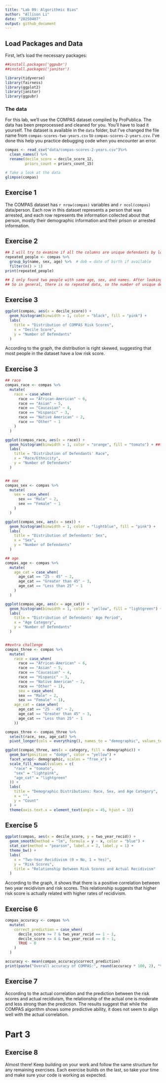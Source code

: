 ```yaml
---
title: "Lab 09: Algorithmic Bias"
author: "Allison Li"
date: "20250407"
output: github_document
---
```


## Load Packages and Data  

First, let's load the necessary packages:  

```r
##install.packages('ggpubr')
##install.packages('janitor')

library(tidyverse)
library(fairness)
library(ggplot2)
library(janitor)
library(ggpubr)

```

### The data

For this lab, we'll use the COMPAS dataset compiled by ProPublica. The data has been preprocessed and cleaned for you. You'll have to load it yourself. The dataset is available in the `data` folder, but I've changed the file name from `compas-scores-two-years.csv` to `compas-scores-2-years.csv`. I've done this help you practice debugging code when you encounter an error.

```r
compas <- read_csv("data/compas-scores-2-years.csv")%>%
  clean_names() %>% 
  rename(decile_score = decile_score_12,
         priors_count = priors_count_15)

# Take a look at the data
glimpse(compas)
```
## Exercise 1

The COMPAS dataset has `r nrow(compas)` variables and `r ncol(compas)` data/person. Each row in this dataset represents a person that was arrested, and each row represents the information collected about that person, mostly their demographic information and their prison or arrested information.

## Exercise 2

```r
## I will try to examine if all the columns are unique defendants by looking at the names, age, and sex variables. If there are two people with same names, age, and sex, I will take a further look and see if they are actually the same person or not.
repeated_people <- compas %>%
  group_by(name, sex, age) %>%  # dob = date of birth if available
  filter(n() > 1)
print(repeated_people)

## I only found two people with same age, sex, and names. After looking at their other information, such as DOB, I knew that they were not the same person. 
## So in general, there is no repeated data, so the number of unique defendants are the same as the number of rows.
```
## Exercise 3

```r
ggplot(compas, aes(x = decile_score)) +
  geom_histogram(binwidth = 1, color = "black", fill = "pink") +
  labs(
    title = "Distribution of COMPAS Risk Scores",
    x = "Decile Score",
    y = "Number of Defendants"
  ) 

```

According to the graph, the distribution is right skewed, suggesting that most people in the dataset have a low risk score. 

## Exercise 3

```r
## race
compas_race <- compas %>%
  mutate(
    race = case_when(
      race == "African-American" ~ 6,
      race == "Asian" ~ 5,
      race == "Caucasian" ~ 4,
      race == "Hispanic" ~ 3,
      race == "Native American" ~ 2,
      race == "Other" ~ 1
    )
  )

ggplot(compas_race, aes(x = race)) +
  geom_histogram(binwidth = 1, color = "orange", fill = "tomato") + ##tomato loll
  labs(
    title = "Distribution of Defendants' Race",
    x = "Race/Ethnicity",
    y = "Number of Defendants"
  ) 


## sex
compas_sex <- compas %>%
  mutate(
    sex = case_when(
      sex == "Male" ~ 2,
      sex == "Female" ~ 1
    )
  )

ggplot(compas_sex, aes(x = sex)) +
  geom_histogram(binwidth = 1, color = "lightblue", fill = "pink") + 
  labs(
    title = "Distribution of Defendants' Sex",
    x = "Sex",
    y = "Number of Defendants"
  ) 

## age
compas_age <- compas %>%
  mutate(
    age_cat = case_when(
      age_cat == "25 - 45" ~ 2,
      age_cat == "Greater than 45" ~ 3,
      age_cat == "Less than 25" ~ 1
    )
  )

ggplot(compas_age, aes(x = age_cat)) +
  geom_histogram(binwidth = 1, color = "yellow", fill = "lightgreen") +
  labs(
    title = "Distribution of Defendants' Age Period",
    x = "Age Category",
    y = "Number of Defendants"
  ) 


##extra challenge
compas_three <- compas %>%
  mutate(
    race = case_when(
      race == "African-American" ~ 6,
      race == "Asian" ~ 5,
      race == "Caucasian" ~ 4,
      race == "Hispanic" ~ 3,
      race == "Native American" ~ 2,
      race == "Other" ~ 1),
      sex = case_when(
      sex == "Male" ~ 2,
      sex == "Female" ~ 1),
    age_cat = case_when(
      age_cat == "25 - 45" ~ 2,
      age_cat == "Greater than 45" ~ 3,
      age_cat == "Less than 25" ~ 1
    ))

compas_three <- compas_three %>%
  select(race, sex, age_cat) %>%
  pivot_longer(cols = everything(), names_to = "demographic", values_to = "category") ##I asked GPT for help for this step.

ggplot(compas_three, aes(x = category, fill = demographic)) +
  geom_bar(position = "dodge", color = "yellow") +
  facet_wrap(~ demographic, scales = "free_x") +
  scale_fill_manual(values = c(
    "race" = "tomato",
    "sex" = "lightpink",
    "age_cat" = "lightgreen"
  )) +
  labs(
    title = "Demographic Distributions: Race, Sex, and Age Category",
    x = "",
    y = "Count"
  ) +
  theme(axis.text.x = element_text(angle = 45, hjust = 1))
```

## Exercise 5

```r
ggplot(compas, aes(x = decile_score, y = two_year_recid)) +
  geom_smooth(method = "lm", formula = y ~ x, color = "blue") +
  stat_cor(method = "pearson", label.x = 2, label.y = 1) +
  theme_bw() +
  labs(
    x = "Two-Year Recidivism (0 = No, 1 = Yes)",
    y = "Risk Scores",
    title = "Relationship Between Risk Scores and Actual Recidivism"
  )

```

According to the graph, it shows that there is a positive correlation between two year recidivism and risk scores. This relationship suggests that higher risk score is actually related with higher rates of recidivism.

## Exercise 6

```r
compas_accuracy <- compas %>%
  mutate(
    correct_prediction = case_when(
      decile_score >= 7 & two_year_recid == 1 ~ 1,
      decile_score <= 4 & two_year_recid == 0 ~ 1,
      TRUE ~ 0
    )
  )

accuracy <- mean(compas_accuracy$correct_prediction)
print(paste("Overall accuracy of COMPAS:", round(accuracy * 100, 2), "%"))
```

## Exercise 7

According to the actual correlation and the prediction between the risk scores and actual recidivism, the relationship of the actual one is moderate and less strong than the prediction. The results suggest that while the COMPAS algorithm shows some predictive ability, it does not seem to align well with the actual correlation. 

# Part 3
## Exercise 8

Almost there! Keep building on your work and follow the same structure for any remaining exercises. Each exercise builds on the last, so take your time and make sure your code is working as expected.  


